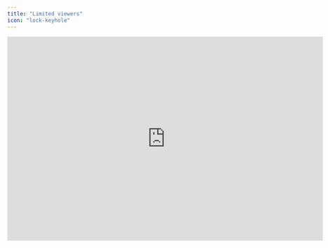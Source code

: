 ```yaml
---
title: "Limited viewers"
icon: "lock-keyhole"
---
```


<iframe width="720" height="466" src="https://www.loom.com/embed/053f45d49ab9474e9ed2b17c3e78eeb7?sid=5d36701d-4984-4717-838f-4323ecc8576d" frameborder="0" webkitallowfullscreen mozallowfullscreen allowfullscreen />

## Overview

To protect sensitive or confidential information in your financial models, it may be necessary to restrict access for specific users. You can assign the *Limited Viewer* role using the following methods:

* **For existing users**: You can demote an existing user to the *Limited Viewer* role from the Members page in your organization settings. By default, this action revokes their access to all models in your organization. To grant access to specific sheets, follow the process outlined below.

* **For new users**: You can assign the *Limited Viewer* role to new users by sharing individual sheets. To do this, navigate to the desired sheet, select the *Share* option, and enter the email address of the person you wish to invite. This will grant them limited access to the specified sheet.

## Basics

### Permissions

Limited viewers can only access specific sheets and models they have been explicitly permitted to view. Access for limited viewers adheres to the principle of least privilege, meaning that, by default, they have no access to any financial models in your workspace.

Limited viewers have restricted permissions and cannot:

* View dashboards or charts.

* Edit or adjust financial models.

* Add, remove, or update general ledger account mappings.

* Add, remove, or change the roles of organization members.

* Terminate the account or modify organization settings.

<Tip>
  Limited access is currently only available for [Enterprise](https://www.francis.app/pricing) users. For any questions regarding the permissions and access restrictions for limited viewers, please contact our support at support@francis.app.
</Tip>

### Invitation and sign-up

Once invited, limited viewers will receive a sign-up email that enables them to create an account, join your organization, and see the selected sheets.

In addition, following sign-up, Limited Viewers receive a welcome e-mail with a short introductory video that outlines how to use Francis as a Limited Viewer. You can see the welcome video here.